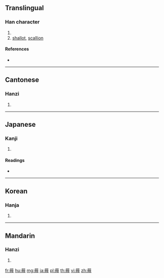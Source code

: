 {{character info/new}}
==Translingual==

===Han character===
{{Han char|rn=140|rad=艸|as=13|sn=19|four=44211|canj=TMNM}}

# {{taxlink|Allium chinense|species|noshow=1}}
# [[shallot]], [[scallion]]

====References====
* {{Han ref|kx=1061.400|dkj=32141|dj=1526.070|hdz=53300.150|uh=85A4|ud=34212|bh=EDFC|bd=60924}}

----

==Cantonese==

===Hanzi===
{{yue-hanzi|jyut=|y=haai6}}

# {{defn|lang=yue|sort=艸13}}

----

==Japanese==

===Kanji===
{{ja-kanji|grade=|rs=艸13}}

# {{defn|lang=ja|sort=艸13}}

====Readings====
* {{ja-readings|on=[[かい]] (kai), [[けい]] (kei)|kun=[[らっきょう]] (rakkyou)|nanori=}}

----

==Korean==

===Hanja===
{{ko-hanja|hangeul=해|eumhun=|rv=hae|mr=hae|y=hay}}

# {{defn|lang=ko|sort=艸13}}

----

==Mandarin==

===Hanzi===
{{cmn-hanzi|pin=[[xiè]] ([[xie4]])|wg=hsieh<sup>4</sup>}}

# {{defn|lang=cmn|sort=艸13}}

[[fr:薤]]
[[hu:薤]]
[[mg:薤]]
[[ja:薤]]
[[pl:薤]]
[[th:薤]]
[[vi:薤]]
[[zh:薤]]